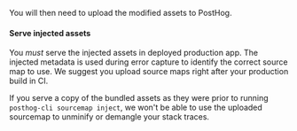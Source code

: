 
You will then need to upload the modified assets to PostHog.

<CLIUpload path="./path/to/assets" />

#### Serve injected assets

You *must* serve the injected assets in deployed production app. The injected metadata is used during error capture to identify the correct source map to use. We suggest you upload source maps right after your production build in CI.

If you serve a copy of the bundled assets as they were prior to running `posthog-cli sourcemap inject`, we won't be able to use the uploaded sourcemap to unminify or demangle your stack traces.